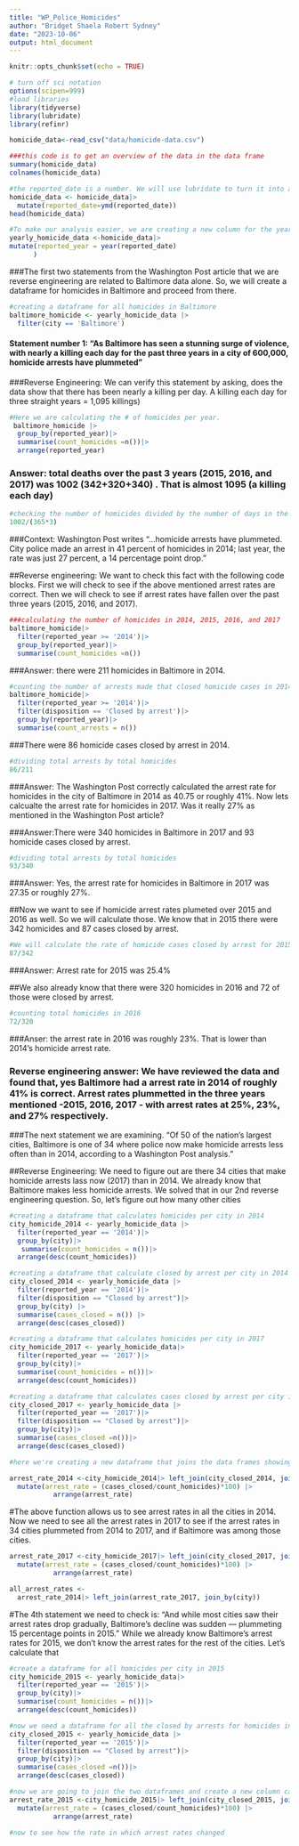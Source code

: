 ```yaml
---
title: "WP_Police_Homicides"
author: "Bridget Shaela Robert Sydney"
date: "2023-10-06"
output: html_document
---
```


```r
knitr::opts_chunk$set(echo = TRUE)
```


```r
# turn off sci notation
options(scipen=999)
#load libraries
library(tidyverse)
library(lubridate)
library(refinr)

```

```r
homicide_data<-read_csv("data/homicide-data.csv")
```
```r
###this code is to get an overview of the data in the data frame
summary(homicide_data)
colnames(homicide_data)
```
```r
#the reported_date is a number. We will use lubridate to turn it into a date. 
homicide_data <- homicide_data|>
  mutate(reported_date=ymd(reported_date))
head(homicide_data)

```
```r
#To make our analysis easier, we are creating a new column for the year
yearly_homicide_data <-homicide_data|>
mutate(reported_year = year(reported_date)
      )
```

###The first two statements from the Washington Post article that we are reverse engineering are related to Baltimore data alone. So, we will create a dataframe for homicides in Baltimore and proceed from there. 
```r
#creating a dataframe for all homicides in Baltimore 
baltimore_homicide <- yearly_homicide_data |>
  filter(city == 'Baltimore')

```


#### Statement number 1: "As Baltimore has seen a stunning surge of violence, with nearly a killing each day for the past three years in a city of 600,000, homicide arrests have plummeted" 

###Reverse Engineering: We can verify this statement by asking, does the data show that there has been nearly a killing per day. A killing each day for three straight years = 1,095 killings)

```r
#Here we are calculating the # of homicides per year. 
 baltimore_homicide |>
  group_by(reported_year)|>
  summarise(count_homicides =n())|>
  arrange(reported_year)
```
### Answer: total deaths over the past 3 years (2015, 2016, and 2017) was 1002 (342+320+340) . That is almost 1095 (a killing each day)

```r
#checking the number of homicides divided by the number of days in the past 3 years. 
1002/(365*3)

```
###Context: Washington Post writes "...homicide arrests have plummeted. City police made an arrest in 41 percent of homicides in 2014; last year, the rate was just 27 percent, a 14 percentage point drop."

##Reverse engineering: We want to check this fact with the following code blocks. First we will check to see if the above mentioned arrest rates are correct. Then we will check to see if arrest rates have fallen over the past three years (2015, 2016, and 2017). 

```r
###calculating the number of homicides in 2014, 2015, 2016, and 2017
baltimore_homicide|>
  filter(reported_year >= '2014')|> 
  group_by(reported_year)|>
  summarise(count_homicides =n())

```
###Answer: there were 211 homicides in Baltimore in 2014. 
```r
#counting the number of arrests made that closed homicide cases in 2014. 
baltimore_homicide|>
  filter(reported_year >= '2014')|>
  filter(disposition == 'Closed by arrest')|>
  group_by(reported_year)|>
  summarise(count_arrests = n())
```
###There were 86 homicide cases closed by arrest in 2014. 

```r
#dividing total arrests by total homicides
86/211

```
###Answer: The Washington Post correctly calculated the arrest rate for homicides in the city of Baltimore in 2014 as 40.75 or roughly 41%. Now lets calcualte the arrest rate for homicides in 2017. Was it really 27% as mentioned in the Washington Post article? 


###Answer:There were 340 homicides in Baltimore in 2017 and 93 homicide cases closed by arrest. 

```r
#dividing total arrests by total homicides
93/340
```
###Answer: Yes, the arrest rate for homicides in Baltimore in 2017 was 27.35 or roughly 27%. 


##Now we want to see if homicide arrest rates plumeted over 2015 and 2016 as well. So we will calculate those. We know that in 2015 there were 342 homicides and 87 cases closed by arrest. 

```r
#We will calculate the rate of homicide cases closed by arrest for 2015
87/342

```
###Answer: Arrest rate for 2015 was 25.4%

##We also already know that there were 320 homicides in 2016 and 72 of those were closed by arrest. 
```r
#counting total homicides in 2016
72/320
```

###Anser: the arrest rate in 2016 was roughly 23%. That is lower than 2014's homicide arrest rate. 

### Reverse engineering answer: We have reviewed the data and found that, yes Baltimore had a arrest rate in 2014 of roughly 41% is correct. Arrest rates plummetted in the three years mentioned -2015, 2016, 2017 - with arrest rates at 25%, 23%, and 27% respectively. 


###The next statement we are examining. "Of 50 of the nation’s largest cities, Baltimore is one of 34 where police now make homicide arrests less often than in 2014, according to a Washington Post analysis." 

##Reverse Engineering: We need to figure out are there 34 cities that make homicide arrests lass now (2017) than in 2014. We already know that Baltimore makes less homicide arrests. We solved that in our 2nd reverse engineering question. So, let's figure out how many other cities 

```r
#creating a dataframe that calculates homicides per city in 2014 
city_homicide_2014 <- yearly_homicide_data |>
  filter(reported_year == '2014')|>
  group_by(city)|>
   summarise(count_homicides = n())|>
  arrange(desc(count_homicides))
```

```r
#creating a dataframe that calculate closed by arrest per city in 2014
city_closed_2014 <- yearly_homicide_data |>
  filter(reported_year == '2014')|>
  filter(disposition == "Closed by arrest")|>
  group_by(city) |>
  summarise(cases_closed = n()) |>
  arrange(desc(cases_closed))
```

```r
#creating a dataframe that calculates homicides per city in 2017
city_homicide_2017 <- yearly_homicide_data|>
  filter(reported_year == '2017')|>
  group_by(city)|>
  summarise(count_homicides = n())|>
  arrange(desc(count_homicides))


```


```r
#creating a dataframe that calculates cases closed by arrest per city in 2017 
city_closed_2017 <- yearly_homicide_data |>
  filter(reported_year == '2017')|>
  filter(disposition == "Closed by arrest")|>
  group_by(city)|>
  summarise(cases_closed =n())|>
  arrange(desc(cases_closed))
```

```r
#here we're creating a new dataframe that joins the data frames showing homicides in 2014 and the homicide cases closed by arrest in 2014

arrest_rate_2014 <-city_homicide_2014|> left_join(city_closed_2014, join_by(city))|>
  mutate(arrest_rate = (cases_closed/count_homicides)*100) |>
           arrange(arrest_rate)

```

#The above function allows us to see arrest rates in all the cities in 2014. Now we need to see all the arrest rates in 2017 to see if the arrest rates in 34 cities plummeted from 2014 to 2017, and if Baltimore was among those cities. 

```r
arrest_rate_2017 <-city_homicide_2017|> left_join(city_closed_2017, join_by(city))|>
  mutate(arrest_rate = (cases_closed/count_homicides)*100) |>
           arrange(arrest_rate)
```


```r
all_arrest_rates <-
  arrest_rate_2014|> left_join(arrest_rate_2017, join_by(city))

```

#The 4th statement we need to check is: "And while most cities saw their arrest rates drop gradually, Baltimore’s decline was sudden — plummeting 15 percentage points in 2015." While we already know Baltimore's arrest rates for 2015, we don't know the arrest rates for the rest of the cities. Let's calculate that

```r
#create a dataframe for all homicides per city in 2015
city_homicide_2015 <- yearly_homicide_data|>
  filter(reported_year == '2015')|>
  group_by(city)|>
  summarise(count_homicides = n())|>
  arrange(desc(count_homicides))
```

```r
#now we need a dataframe for all the closed by arrests for homicides in 2015
city_closed_2015 <- yearly_homicide_data |>
  filter(reported_year == '2015')|>
  filter(disposition == "Closed by arrest")|>
  group_by(city)|>
  summarise(cases_closed =n())|>
  arrange(desc(cases_closed))
```

```r
#now we are going to join the two dataframes and create a new column called arrest rate to show arrest rates for 2015 for all cities. 
arrest_rate_2015 <-city_homicide_2015|> left_join(city_closed_2015, join_by(city))|>
  mutate(arrest_rate = (cases_closed/count_homicides)*100) |>
           arrange(arrest_rate)
```

```r
#now to see how the rate in which arrest rates changed 

```